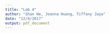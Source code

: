 ```yaml
---
title: "Lab 4"
author: "Shan He, Joanna Huang, Tiffany Jaya"
date: "12/4/2017"
output: pdf_document
---
```


```r

```

